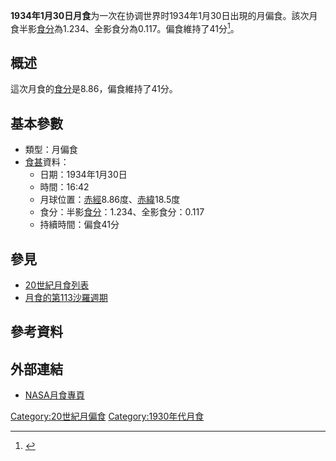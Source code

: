 {{vfd|沒有足夠的可靠資料來源能夠讓這個條目符合[[Wikipedia:關注度|Wikipedia:關注度]]中的標準|date=2022/06/08}}
{{Notability|time=2022-05-09T08:02:49+00:00}}
{{Infobox lunar eclipse
| date        = 1934年1月30日
| time        = 16:42
| nature     = 月偏食
| saros       = 113
| gamma           = 0.926
| magnitude      = 半影食分：1.234<br/>全影食分：0.117
| par_duration   = 41分
| tot_duration    = 
| chart               = Lunar eclipse chart close-1934Jan30.png
}}
'''1934年1月30日月食'''为一次在协调世界时1934年1月30日出現的月偏食。該次月食半影[[食分|食分]]為1.234、全影食分為0.117。偏食維持了41分<ref name="nasa_catalog_list">{{cite web|url=http://eclipse.gsfc.nasa.gov/LEcat/LE1901-2000.html|title=Lunar Eclipses: 1901 to 2000|language=en|publisher=[[NASA|NASA]]|archiveurl=https://web.archive.org/web/20080331031357/http://eclipse.gsfc.nasa.gov/LEcat/LE1901-2000.html|archivedate=2008-03-31|deadurl=yes|accessdate=2016-09-10}}</ref>。

== 概述 ==
這次月食的[[食分|食分]]是8.86，偏食維持了41分。

== 基本參數 ==
{{NoteUTC}}
* 類型：月偏食
*[[食甚|食甚]]資料：
** 日期：1934年1月30日
** 時間：16:42
** 月球位置：[[赤經|赤經]]8.86度、[[赤緯|赤緯]]18.5度
** 食分：半影[[食分|食分]]：1.234、全影食分：0.117
** 持續時間：偏食41分

== 參見 ==
{{portal box|天文學}}
* [[20世紀月食列表|20世紀月食列表]]
* [[月食的第113沙羅週期|月食的第113沙羅週期]]

== 參考資料 ==
{{reflist}}

== 外部連結 ==
* [http://eclipse.gsfc.nasa.gov/lunar.html NASA月食專頁]{{Wayback|url=http://eclipse.gsfc.nasa.gov/lunar.html |date=20181231235927 }}{{en icon}}
{{Lunar-eclipse-stub}}
{{月食}}

[[Category:20世紀月偏食|Category:20世紀月偏食]]
[[Category:1930年代月食|Category:1930年代月食]]